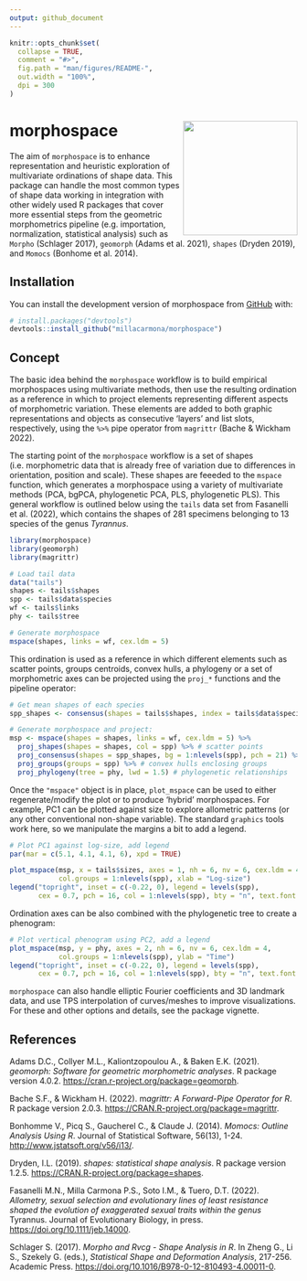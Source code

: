 ```yaml
---
output: github_document
---
```


<!-- README.md is generated from README.Rmd. Please edit that file -->

```r
knitr::opts_chunk$set(
  collapse = TRUE,
  comment = "#>",
  fig.path = "man/figures/README-",
  out.width = "100%",
  dpi = 300
)
```

# morphospace <img src="man/figures/morphosp_hex.png" align="right" width="200"/>

<!-- badges: start -->
<!-- badges: end -->

The aim of `morphospace` is to enhance representation and heuristic exploration of multivariate ordinations of shape data. This package can handle the most common types of shape data working in integration with other widely used R packages that cover more essential steps from the geometric morphometrics pipeline (e.g. importation, normalization, statistical analysis) such as `Morpho` (Schlager 2017), `geomorph` (Adams et al. 2021), `shapes` (Dryden 2019), and `Momocs` (Bonhome et al. 2014).

## Installation

You can install the development version of morphospace from [GitHub](https://github.com/) with:

``` r
# install.packages("devtools")
devtools::install_github("millacarmona/morphospace")
```

## Concept

The basic idea behind the `morphospace` workflow is to build empirical morphospaces using multivariate methods, then use the resulting ordination as a reference in which to project elements representing different aspects of morphometric variation. These elements are added to both graphic representations and objects as consecutive 'layers' and list slots, respectively, using the `%>%` pipe operator from `magrittr` (Bache & Wickham 2022).

The starting point of the `morphospace` workflow is a set of shapes (i.e. morphometric data that is already free of variation due to differences in orientation, position and scale). These shapes are feeeded to the `mspace` function, which generates a morphospace using a variety of multivariate methods (PCA, bgPCA, phylogenetic PCA, PLS, phylogenetic PLS). This general workflow is outlined below using the `tails` data set from Fasanelli et al. (2022), which contains the shapes of 281 specimens belonging to 13 species of the genus *Tyrannus*.


```r
library(morphospace)
library(geomorph)
library(magrittr)
```


```r
# Load tail data
data("tails")
shapes <- tails$shapes
spp <- tails$data$species
wf <- tails$links
phy <- tails$tree

# Generate morphospace
mspace(shapes, links = wf, cex.ldm = 5)
```
This ordination is used as a reference in which different elements such as scatter points, groups centroids, convex hulls, a phylogeny or a set of morphometric axes can be projected using the `proj_*` functions and the pipeline operator:

```r
# Get mean shapes of each species
spp_shapes <- consensus(shapes = tails$shapes, index = tails$data$species)

# Generate morphospace and project:
msp <- mspace(shapes = shapes, links = wf, cex.ldm = 5) %>% 
  proj_shapes(shapes = shapes, col = spp) %>% # scatter points
  proj_consensus(shapes = spp_shapes, bg = 1:nlevels(spp), pch = 21) %>% # groups centroids (mean shapes)
  proj_groups(groups = spp) %>% # convex hulls enclosing groups
  proj_phylogeny(tree = phy, lwd = 1.5) # phylogenetic relationships

```

Once the `"mspace"` object is in place, `plot_mspace` can be used to either regenerate/modify the plot or to produce 'hybrid' morphospaces. For example, PC1 can be plotted against size to explore allometric patterns (or any other conventional non-shape variable). The standard `graphics` tools work here, so we manipulate the margins a bit to add a legend.


```r
# Plot PC1 against log-size, add legend
par(mar = c(5.1, 4.1, 4.1, 6), xpd = TRUE)

plot_mspace(msp, x = tails$sizes, axes = 1, nh = 6, nv = 6, cex.ldm = 4, 
            col.groups = 1:nlevels(spp), xlab = "Log-size")
legend("topright", inset = c(-0.22, 0), legend = levels(spp), 
       cex = 0.7, pch = 16, col = 1:nlevels(spp), bty = "n", text.font = 3)
```

Ordination axes can be also combined with the phylogenetic tree to create a phenogram:

```r
# Plot vertical phenogram using PC2, add a legend
plot_mspace(msp, y = phy, axes = 2, nh = 6, nv = 6, cex.ldm = 4, 
            col.groups = 1:nlevels(spp), ylab = "Time")
legend("topright", inset = c(-0.22, 0), legend = levels(spp), 
       cex = 0.7, pch = 16, col = 1:nlevels(spp), bty = "n", text.font = 3)
```

`morphospace` can also handle elliptic Fourier coefficients and 3D landmark data, and use TPS interpolation of curves/meshes to improve visualizations. For these and other options and details, see the package vignette.



## References

Adams D.C., Collyer M.L., Kaliontzopoulou A., & Baken E.K. (2021). *geomorph: Software for geometric morphometric analyses*. R package version 4.0.2. <https://cran.r-project.org/package=geomorph>.

Bache S.F., & Wickham H. (2022). m*agrittr: A Forward-Pipe Operator for R*. R package version 2.0.3. <https://CRAN.R-project.org/package=magrittr>.

Bonhomme V., Picq S., Gaucherel C., & Claude J. (2014). *Momocs: Outline Analysis Using R*. Journal of Statistical Software, 56(13), 1-24.  <http://www.jstatsoft.org/v56/i13/>.

Dryden, I.L. (2019). *shapes: statistical shape analysis*. R package version 1.2.5. <https://CRAN.R-project.org/package=shapes>.

Fasanelli M.N., Milla Carmona P.S., Soto I.M., & Tuero, D.T. (2022). *Allometry, sexual selection and evolutionary lines of least resistance shaped the evolution of exaggerated sexual traits within the genus* Tyrannus. Journal of Evolutionary Biology, in press. <https://doi.org/10.1111/jeb.14000>.

Schlager S. (2017). *Morpho and Rvcg - Shape Analysis in R*. In Zheng G., Li S., Szekely G. (eds.), *Statistical Shape and Deformation Analysis*, 217-256. Academic Press. <https://doi.org/10.1016/B978-0-12-810493-4.00011-0>.
